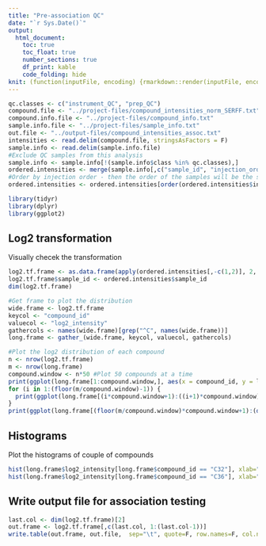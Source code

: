 ```yaml
---
title: "Pre-association QC"
date: "`r Sys.Date()`"
output: 
  html_document:
    toc: true
    toc_float: true
    number_sections: true
    df_print: kable
    code_folding: hide
knit: (function(inputFile, encoding) {rmarkdown::render(inputFile, encoding = encoding, output_dir = "/sbgenomics/output-files") })
---
```


```r
qc.classes <- c("instrument_QC", "prep_QC")
compound.file <- "../project-files/compound_intensities_norm_SERFF.txt"
compound.info.file <- "../project-files/compound_info.txt"
sample.info.file <- "../project-files/sample_info.txt"
out.file <- "../output-files/compound_intensities_assoc.txt"
intensities <- read.delim(compound.file, stringsAsFactors = F)
sample.info <- read.delim(sample.info.file)
#Exclude QC samples from this analysis
sample.info <- sample.info[!(sample.info$class %in% qc.classes),]   
ordered.intensities <- merge(sample.info[,c("sample_id", "injection_order")], intensities)
#Order by injection order - then the order of the samples will be the same as in sample.info
ordered.intensities <- ordered.intensities[order(ordered.intensities$injection_order),]

library(tidyr)
library(dplyr)
library(ggplot2)
```

## Log2 transformation

Visually checek the transformation

```r
log2.tf.frame <- as.data.frame(apply(ordered.intensities[,-c(1,2)], 2, log2 ))
log2.tf.frame$sample_id <- ordered.intensities$sample_id
dim(log2.tf.frame)

#Get frame to plot the distribution
wide.frame <- log2.tf.frame
keycol <- "compound_id"
valuecol <- "log2_intensity"
gathercols <- names(wide.frame)[grep("^C", names(wide.frame))]
long.frame <- gather_(wide.frame, keycol, valuecol, gathercols)

#Plot the log2 distribution of each compound
n <- nrow(log2.tf.frame)
m <- nrow(long.frame)
compound.window <- n*50 #Plot 50 compounds at a time
print(ggplot(long.frame[1:compound.window,], aes(x = compound_id, y = log2_intensity)) + geom_boxplot() + theme(axis.text.x = element_text(angle = 90)))
for (i in 1:(floor(m/compound.window)-1)) {
  print(ggplot(long.frame[(i*compound.window+1):((i+1)*compound.window),], aes(x = compound_id, y = log2_intensity)) + geom_boxplot() + theme(axis.text.x = element_text(angle = 90)))
}
print(ggplot(long.frame[(floor(m/compound.window)*compound.window+1):(dim(long.frame)[1]),], aes(x = compound_id, y = log2_intensity)) + geom_boxplot() + theme(axis.text.x = element_text(angle = 90)))
```

## Histograms

Plot the histograms of couple of compounds

```r
hist(long.frame$log2_intensity[long.frame$compound_id == "C32"], xlab="C32", main="")
hist(long.frame$log2_intensity[long.frame$compound_id == "C36"], xlab="C36", main="")
```

## Write output file for association testing

```r
last.col <- dim(log2.tf.frame)[2]
out.frame <- log2.tf.frame[,c(last.col, 1:(last.col-1))]
write.table(out.frame, out.file,  sep="\t", quote=F, row.names=F, col.names=T)
```

